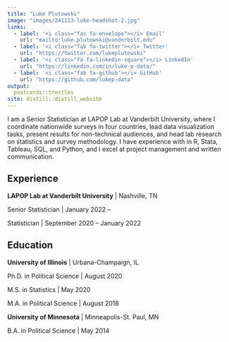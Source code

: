 ```yaml
---
title: "Luke Plutowski"
image: "images/241113-luke-headshot-2.jpg"
links:
  - label: '<i class="fas fa-envelope"></i> Email'
    url: "mailto:luke.plutowski@vanderbilt.edu"
  - label: '<i class="fab fa-twitter"></i> Twitter'
    url: "https://twitter.com/lukeplutowski"
  - label: '<i class="fa fa-linkedin-square"></i> LinkedIn'
    url: "https://linkedin.com/in/luke-p-data/"
  - label: '<i class="fab fa-github"></i> GitHub'
    url: "https://github.com/lukep-data"
output:
  postcards::trestles
site: distill::distill_website
---
```


I am a Senior Statistician at LAPOP Lab at Vanderbilt University, where I coordinate nationwide surveys in four countries, lead data visualization tasks, present results for non-technical audiences, and head lab research on statistics and survey methodology. I have experience with in R, Stata, Tableau, SQL, and Python, and I excel at project management and written communication.

## Experience

**LAPOP Lab at Vanderbilt University** | Nashville, TN

Senior Statistician | January 2022 --

Statistician | September 2020 -- January 2022


## Education

**University of Illinois** | Urbana-Champaign, IL

Ph.D. in Political Science | August 2020

M.S. in Statistics | May 2020

M.A. in Political Science | August 2018

**University of Minnesota** | Minneapolis-St. Paul, MN

B.A. in Political Science | May 2014



